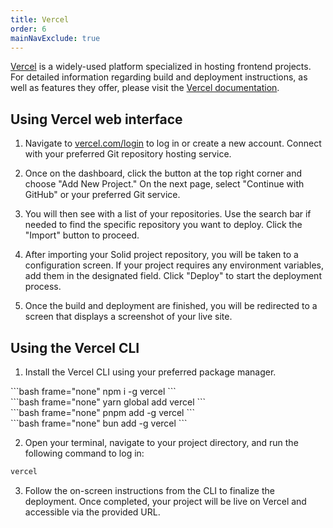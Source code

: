 ```yaml
---
title: Vercel
order: 6
mainNavExclude: true
---
```



[Vercel](https://vercel.com/) is a widely-used platform specialized in hosting frontend projects. For detailed information regarding build and deployment instructions, as well as features they offer, please visit the [Vercel documentation](https://vercel.com/docs).

## Using Vercel web interface

1. Navigate to [vercel.com/login](https://vercel.com/login) to log in or create a new account. Connect with your preferred Git repository hosting service.

<EraserLink
	href="https://app.eraser.io/workspace/w9y9PNVjwSqDCEPNTEoe?elements=0mwBl275l6WC3YD5Uz_IcQ"
	preview="https://app.eraser.io/workspace/w9y9PNVjwSqDCEPNTEoe/preview?elements=0mwBl275l6WC3YD5Uz_IcQ&type=embed"
/>

2. Once on the dashboard, click the button at the top right corner and choose "Add New Project." On the next page, select "Continue with GitHub" or your preferred Git service.

<EraserLink
	href="https://app.eraser.io/workspace/w9y9PNVjwSqDCEPNTEoe?elements=QhW5b3iEbwyWzJ5fhUDrZw"
	preview="https://app.eraser.io/workspace/w9y9PNVjwSqDCEPNTEoe/preview?elements=QhW5b3iEbwyWzJ5fhUDrZw&type=embed"
/>

3. You will then see with a list of your repositories. Use the search bar if needed to find the specific repository you want to deploy. Click the "Import" button to proceed.

4. After importing your Solid project repository, you will be taken to a configuration screen. If your project requires any environment variables, add them in the designated field. Click "Deploy" to start the deployment process.

<EraserLink
	href="https://app.eraser.io/workspace/w9y9PNVjwSqDCEPNTEoe?elements=_OhHyCQRVxMqXdCkkTE3nw"
	preview="https://app.eraser.io/workspace/w9y9PNVjwSqDCEPNTEoe/preview?elements=_OhHyCQRVxMqXdCkkTE3nw&type=embed"
/>

5. Once the build and deployment are finished, you will be redirected to a screen that displays a screenshot of your live site.

<EraserLink
	href="https://app.eraser.io/workspace/w9y9PNVjwSqDCEPNTEoe?elements=hAbTtvs_2l4xDqySVYsiVA"
	preview="https://app.eraser.io/workspace/w9y9PNVjwSqDCEPNTEoe/preview?elements=hAbTtvs_2l4xDqySVYsiVA&type=embed"
/>

## Using the Vercel CLI

1. Install the Vercel CLI using your preferred package manager.

<TabsCodeBlocks>
<div id="npm">
```bash frame="none"
npm i -g vercel
```
</div>

<div id="yarn">```bash frame="none" yarn global add vercel ```</div>

<div id="pnpm">```bash frame="none" pnpm add -g vercel ```</div>

<div id="bun">
```bash frame="none"
bun add -g vercel
```
</div>
</TabsCodeBlocks>

2. Open your terminal, navigate to your project directory, and run the following command to log in:

```bash frame="none"
vercel
```

3. Follow the on-screen instructions from the CLI to finalize the deployment. Once completed, your project will be live on Vercel and accessible via the provided URL.

